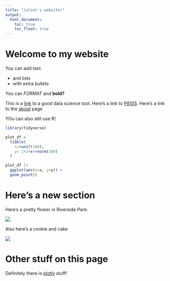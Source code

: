 ```yaml
---
title: "Juliet's website!"
output: 
  html_document:
    toc: true
    toc_float: true
---
```


# Welcome to my website



You can add text

* and lists
* with extra bullets

You can *FORMAT* and **bold?**

This is a [link](https://www.google.com/) to a good data science tool. Here's a link to [P8105](https://p8105.com/). Here's a link to the [about](about.html) page

YOu can also still use R!

```r
library(tidyverse)
```


```r
plot_df = 
  tibble(
    x=runif(100),
    y= 1+2+x+rnorm(100)
  )

plot_df |>
  ggplot(aes(x=x, y=y)) +
  geom_point()
```


# Here's a new section

Here's a pretty flower in Riverside Park:

![](images/flowers.jpg)

Also here's a cookie and cake

![](images/cookie.jpg)


# Other stuff on this page

Definitely there is [plotly](plotly.html) stuff! 